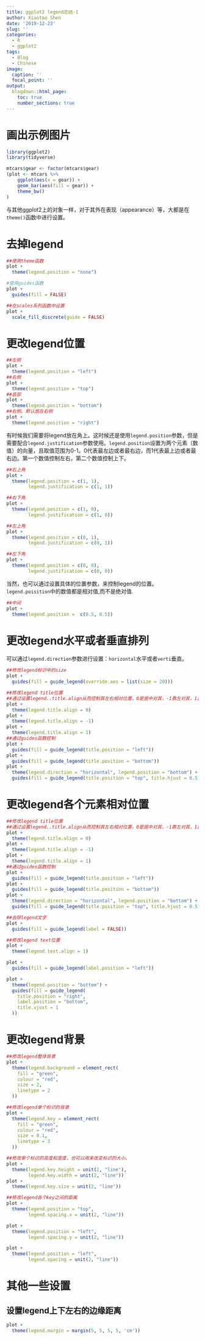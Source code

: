 ```yaml
---
title: ggplot2 legend总结-1
author: Xiaotao Shen
date: '2019-12-23'
slug: ''
categories:
  - R
  - ggplot2
tags:
  - Blog
  - Chinese
image:
  caption: ''
  focal_point: ''
output:
  blogdown::html_page:
    toc: true
    number_sections: true
---
```


# 画出示例图片

```r
library(ggplot2)
library(tidyverse)

mtcars$gear <- factor(mtcars$gear)
(plot <- mtcars %>% 
    ggplot(aes(x = gear)) +
    geom_bar(aes(fill = gear)) +
    theme_bw()
)
```

与其他ggplot2上的对象一样，对于其外在表现（appearance）等，大都是在`theme()`函数中进行设置。

# 去掉legend

```r
##使用theme函数
plot +
  theme(legend.position = "none")

#使用guides函数
plot +
  guides(fill = FALSE)

##在scales系列函数中设置
plot +
  scale_fill_discrete(guide = FALSE)
```

# 更改legend位置

```r
##左侧
plot +
  theme(legend.position = "left")
##右侧
plot +
  theme(legend.position = "top")
##底部
plot +
  theme(legend.position = "bottom")
##右侧。默认放在右侧
plot +
  theme(legend.position = "right")
```

有时候我们需要将legend放在角上。这时候还是使用`legend.position`参数，但是需要配合`legend.justification`参数使用。`legend.position`设置为两个元素（数值）的向量，且取值范围为0-1。0代表最左边或者最右边，而1代表最上边或者最右边。第一个数值控制左右，第二个数值控制上下。

```r
##右上角
plot +
  theme(legend.position = c(1, 1),
        legend.justification = c(1, 1))

##右下角
plot +
  theme(legend.position = c(1, 0),
        legend.justification = c(1, 0))

##左上角
plot +
  theme(legend.position = c(0, 1),
        legend.justification = c(0, 1))

##左下角
plot +
  theme(legend.position = c(0, 0),
        legend.justification = c(0, 0))
```

当然，也可以通过设置具体的位置参数，来控制legend的位置。`legend.poisition`中的数值都是相对值,而不是绝对值.


```r
##中间
plot +
  theme(legend.position =  c(0.5, 0.5))
```

# 更改legend水平或者垂直排列

可以通过`legend.direction`参数进行设置：`horizontal`水平或者`verti`垂直。

```r
##修改legend标识中的size
plot +
  guides(fill = guide_legend(override.aes = list(size = 20)))

##修改legend title位置
##通过设置legend..title.align从而控制其左右相对位置，0是居中对其，-1靠左对其，1靠右对其，
plot +
  theme(legend.title.align = 0)
plot +
  theme(legend.title.align = -1)
plot +
  theme(legend.title.align = 1)
##通过guides函数控制
plot +
  guides(fill = guide_legend(title.position = "left"))
plot +
  guides(fill = guide_legend(title.position = "bottom"))
plot +
  theme(legend.direction = "horizontal", legend.position = "bottom") +
  guides(fill = guide_legend(title.position = "top", title.hjust = 0.5))
```

# 更改legend各个元素相对位置

```r
##修改legend title位置
##通过设置legend..title.align从而控制其左右相对位置，0是居中对其，-1靠左对其，1靠右对其，
plot +
  theme(legend.title.align = 0)
plot +
  theme(legend.title.align = -1)
plot +
  theme(legend.title.align = 1)
##通过guides函数控制
plot +
  guides(fill = guide_legend(title.position = "left"))
plot +
  guides(fill = guide_legend(title.position = "bottom"))
plot +
  theme(legend.direction = "horizontal", legend.position = "bottom") +
  guides(fill = guide_legend(title.position = "top", title.hjust = 0.5))

##去除legend文字
plot +
  guides(fill = guide_legend(label = FALSE))

##修改legend text位置
plot +
  theme(legend.text.align = 1)

plot +
  guides(fill = guide_legend(label.position = "left"))

plot +
  theme(legend.position = "bottom") +
  guides(fill = guide_legend(
    title.position = "right",
    label.position = "bottom",
    title.vjust = 1
  ))
```

# 更改legend背景

```r
##修改legend整体背景
plot +
  theme(legend.background = element_rect(
    fill = "green",
    colour = "red",
    size = 2,
    linetype = 2
  ))

##修改legend单个标识的背景
plot +
  theme(legend.key = element_rect(
    fill = "green",
    colour = "red",
    size = 0.1,
    linetype = 3
  ))

##修改单个标识的高度和宽度，也可以用来改变标识的大小。
plot +
  theme(legend.key.height = unit(2, "line"),
        legend.key.width = unit(2, "line"))
plot +
  theme(legend.key.size = unit(2, "line"))

##修改legend各个key之间的距离
plot +
  theme(legend.position = "top",
        legend.spacing.x = unit(2, "line"))

plot +
  theme(legend.position = "left",
        legend.spacing.y = unit(2, "line"))

plot +
  theme(legend.position = "left",
        legend.spacing = unit(2, "line"))
```

# 其他一些设置

## 设置legend上下左右的边缘距离

```r
plot +
  theme(legend.margin = margin(5, 5, 5, 5, 'cm'))
```

